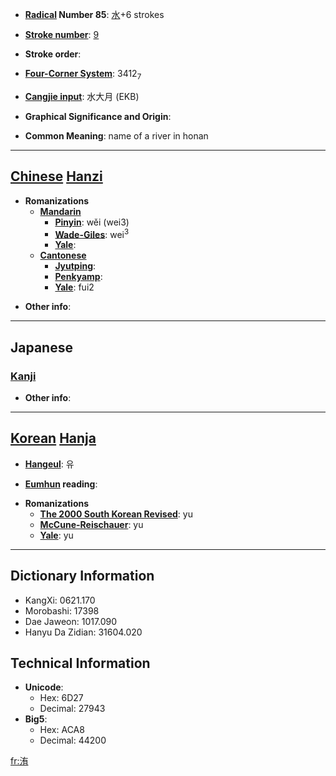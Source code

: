 * '''[[Wiktionary:Chinese radical index| Radical]] Number 85''': [[Wiktionary:Chinese radical index 水|水]]+6 strokes

* '''[[Wiktionary:Chinese total strokes index|Stroke number]]''': [[Wiktionary:Chinese total strokes index 9|9]]

* '''Stroke order''': 

* '''[[Wiktionary:Chinese four corner index|Four-Corner System]]''': 3412<sub>7</sub>

* '''[[Wiktionary:Chinese Cangjie index|Cangjie input]]''': 水大月 (EKB)

* '''Graphical Significance and Origin''': 

* '''Common Meaning''': name of a river in honan

----

== [[Chinese]] [[Hanzi]] ==

* '''Romanizations'''
** '''[[Mandarin]]'''
*** '''[[Pinyin]]''': wěi (wei3)
*** '''[[Wade-Giles]]''': wei<sup>3</sup>
*** '''[[Yale]]''': 
** '''[[Cantonese]]'''
*** '''[[Jyutping]]''':
*** '''[[Penkyamp]]''': 
*** '''[[Yale]]''': fui2

* '''Other info''': 

----

==Japanese==
===[[Kanji]]===
{{kanji|on readings=[[い]] (i)|kun readings=}}

* '''Other info''':  

----

== [[Korean]] [[Hanja]] ==

* '''[[Hangeul]]''': 유

* '''[[Eumhun]] reading''': 

* '''Romanizations'''
** '''[[The 2000 South Korean Revised Romanization|The 2000 South Korean Revised]]''': yu
** '''[[McCune-Reischauer]]''': yu
** '''[[Yale]]''': yu

----

== Dictionary Information ==

* KangXi: 0621.170
* Morobashi: 17398
* Dae Jaweon: 1017.090
* Hanyu Da Zidian: 31604.020

== Technical Information ==

* '''Unicode''':
** Hex: 6D27
** Decimal: 27943
* '''Big5''':
** Hex: ACA8
** Decimal: 44200

[[fr:洧]]
